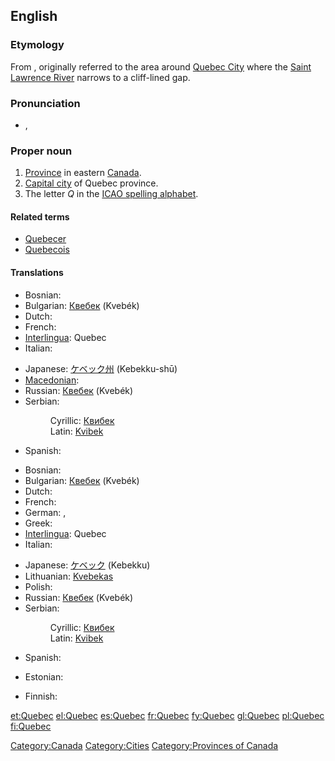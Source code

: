 {{also|Québec}}

==English==
{{wikipedia}}

===Etymology===
From {{etyl|alq}} {{term|kepék||(it) narrows|lang=alq}}, originally referred to the area around [[w:Quebec City|Quebec City]] where the [[w:Saint Lawrence River|Saint Lawrence River]] narrows to a cliff-lined gap.

===Pronunciation===
* {{a|UK}} {{IPA|/ˌkwəˈbɛk/}}, {{SAMPA|/%kw@"bEk/}}

===Proper noun===
{{en-proper noun}}

# [[province|Province]] in eastern [[Canada]].
# [[capital city|Capital city]] of Quebec province.
# The letter ''Q'' in the [[ICAO spelling alphabet]].

====Related terms====
* [[Quebecer]]
* [[Quebecois]]

====Translations====
{{trans-top|province}}
* Bosnian: {{t-|bs|Kvibek|m}}
* Bulgarian: [[Квебек]] (Kvebék) {{m}}
* Dutch: {{t-|nl|Quebec}}
* French: {{t+|fr|Québec|m}}
* [[Interlingua]]: Quebec
* Italian: {{t-|it|Quebec|m}}
{{trans-mid}}
* Japanese: [[ケベック州]] (Kebekku-shū)
* [[Macedonian]]: {{t|mk|Квебек|m|tr=Kvébek|sc=Cyrl}}
* Russian: [[Квебек]] (Kvebék) {{m}}
* Serbian:
*: Cyrillic: [[Квибек#Serbian|Квибек]] {{m}}
*: Latin: [[Kvibek#Serbian|Kvibek]] {{m}}
* Spanish: {{t+|es|Quebec|m}}
{{trans-bottom}}

{{trans-top|city}}
* Bosnian: {{t-|bs|Kvibek|m}}
* Bulgarian: [[Квебек]] (Kvebék) {{m}}
* Dutch: {{t-|nl|Quebec}}
* French: {{t+|fr|Québec|m}}
* German: {{t-|de|Quebec|n}}, {{t+|de|Québec|n}}
* Greek: {{t+|el|Κεμπέκ|sc=Grek}}
* [[Interlingua]]: Quebec
* Italian: {{t-|it|Quebec|m}}
{{trans-mid}}
* Japanese: [[ケベック]] (Kebekku)
* Lithuanian: [[Kvebekas]] {{m}}
* Polish: {{t-|de|Quebec|m}}
* Russian: [[Квебек]] (Kvebék) {{m}}
* Serbian:
*: Cyrillic: [[Квибек#Serbian|Квибек]] {{m}}
*: Latin: [[Kvibek#Serbian|Kvibek]] {{m}}
* Spanish: {{t+|es|Quebec|m}}
{{trans-bottom}}

{{trans-top|the letter "Q"}}
* Estonian: {{t-|et|Quebec}}
{{trans-mid}}
* Finnish: {{t|fi|Qvintus}}
{{trans-bottom}}

[[Category:Canada]]
[[Category:Cities]]
[[Category:Provinces of Canada]]

[[et:Quebec]]
[[el:Quebec]]
[[es:Quebec]]
[[fr:Quebec]]
[[fy:Quebec]]
[[gl:Quebec]]
[[pl:Quebec]]
[[fi:Quebec]]